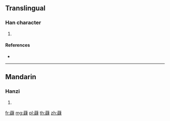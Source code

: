 {{character info/new}}
==Translingual==

===Han character===
{{Han char|rn=140|rad=艸|as=13|sn=19|four=44757|canj=TSIQ}}

# {{defn|Han|sort=艸13}}

====References====
* {{Han ref|kx=1059.430|dkj=32062|dj=1523.240|hdz=53299.070|uh=857C|ud=34172|bh=EE41|bd=60993}}

----

==Mandarin==

===Hanzi===
{{cmn-hanzi|pin=[[hǎo]] ([[hao3]]), [[sì]] ([[si4]])|wg=hao<sup>3</sup>, ssu<sup>4</sup>}}

# {{defn|lang=cmn|sort=艸13}}

[[fr:蕼]]
[[mg:蕼]]
[[pl:蕼]]
[[th:蕼]]
[[zh:蕼]]